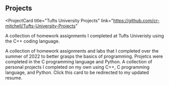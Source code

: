 ## Projects

<ProjectCard
  title="Tufts University Projects"
  link="https://github.com/cr-mitchell/Tufts-University-Projects"
>
  A collection of homework assignments I completed at Tufts Univeristy 
  using the C++ coding language.
  
</ProjectCard>
<ProjectCard
  title="CS50 at Harvard University"
  link="https://github.com/cr-mitchell/CS50-Harvard.git"
  bg="linear-gradient(to right, #662D8C 0%, #ED1E79 100%)"
>
  A collection of homework assignments and labs that I completed
  over the summer of 2022 to better grasps the basics of programming.
  Projetcs were completed in the C programming language and Python.
  
</ProjectCard>
<ProjectCard
  title="Personal Projects"
  link="https://github.com/cr-mitchell/personal-projects"
  bg="linear-gradient(to right, #009245 0%, #FCEE21 100%)"
>
  A collection of personal projects I completed on my own using 
  C++, C programming language, and Python. 
  
</ProjectCard>
<ProjectCard
  title="Resume"
  link="https://docs.google.com/document/d/11z7fJwMe2pVY5HRlDLwTJF3p_divSOgr6TWBSBOxbYM/edit?usp=sharing"
  bg="linear-gradient(to right, #D585FF 0%, #00FFEE 100%)"
>
  Click this card to be redirected to my updated resume.
</ProjectCard>
